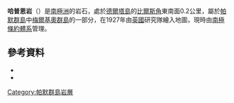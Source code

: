 {{coord|64|19|S|62|59|W|source:GNIS|display=title}}

'''哈普恩岩'''（{{lang-en|Harpun Rocks}}）是[[南極洲|南極洲]]的岩石，處於[[德爾塔島|德爾塔島]]的[[比爾斯角|比爾斯角]]東南面0.2公里，屬於[[帕默群島|帕默群島]]中[[梅爾基奧群島|梅爾基奧群島]]的一部分，在1927年由[[英國|英國]]研究隊繪入地圖，現時由[[南極條約體系|南極條約體系]]管理。

==參考資料==
*{{cite gnis | type = antarid | id = 6406| name = Harpun Rocks | accessdate = 2012-05-24}}
*{{usgs-gazetteer|id=6406}}

{{DEFAULTSORT:Harpun Rocks}}
[[Category:帕默群島岩層|Category:帕默群島岩層]]


{{PalmerArchipelago-geo-stub}}